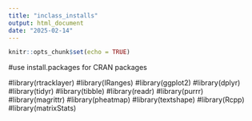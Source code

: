 ```yaml
---
title: "inclass_installs"
output: html_document
date: "2025-02-14"
---
```


```r
knitr::opts_chunk$set(echo = TRUE)
```
#use install.packages for CRAN packages

#library(rtracklayer)
#library(IRanges)
#library(ggplot2)
#library(dplyr)
#library(tidyr)
#library(tibble)
#library(readr)
#library(purrr)
#library(magrittr)
#library(pheatmap)
#library(textshape)
#library(Rcpp)
#library(matrixStats)